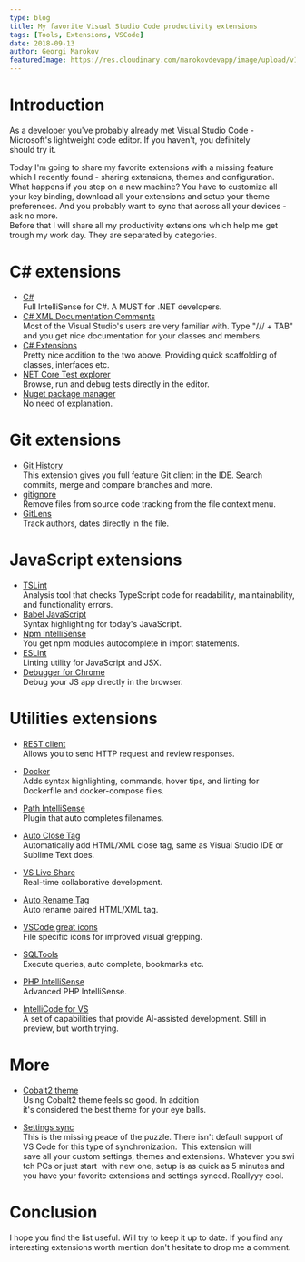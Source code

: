 ```yaml
---
type: blog
title: My favorite Visual Studio Code productivity extensions
tags: [Tools, Extensions, VSCode]
date: 2018-09-13
author: Georgi Marokov
featuredImage: https://res.cloudinary.com/marokovdevapp/image/upload/v1678046777/Blogs/fav-vscode-extensions/extensions-popular_bl3ktt.png
---
```


# Introduction

As a developer you've probably already met Visual Studio Code - Microsoft's lightweight code editor. If you haven't, you
definitely should try it.

Today I'm going to share my favorite extensions with a missing feature which I recently found - sharing extensions,
themes and configuration. What happens if you step on a new machine? You have to customize all your key binding,
download all your extensions and setup your theme preferences. And you probably want to sync that across all your
devices - ask no more.  
Before that I will share all my productivity extensions which help me get trough my work day. They are separated by
categories.

# C# extensions

- [C#](https://marketplace.visualstudio.com/items?itemName=ms-vscode.csharp)  
  Full IntelliSense for C#. A MUST for .NET developers.
- [C# XML Documentation Comments](https://marketplace.visualstudio.com/items?itemName=k--kato.docomment)  
  Most of the Visual Studio's users are very familiar with. Type "/// + TAB" and you get nice documentation for your
  classes and members.
- [C# Extensions](https://marketplace.visualstudio.com/items?itemName=jchannon.csharpextensions)  
  Pretty nice addition to the two above. Providing quick scaffolding of classes, interfaces etc.
- [NET Core Test explorer](https://marketplace.visualstudio.com/items?itemName=formulahendry.dotnet-test-explorer)  
  Browse, run and debug tests directly in the editor.
- [Nuget package manager](https://marketplace.visualstudio.com/items?itemName=jmrog.vscode-nuget-package-manager)  
  No need of explanation.

# Git extensions

- [Git History](https://marketplace.visualstudio.com/items?itemName=donjayamanne.githistory)  
  This extension gives you full feature Git client in the IDE. Search commits, merge and compare branches and more.
- [gitignore](https://marketplace.visualstudio.com/items?itemName=codezombiech.gitignore)  
  Remove files from source code tracking from the file context menu.
- [GitLens](https://marketplace.visualstudio.com/items?itemName=eamodio.gitlens)  
  Track authors, dates directly in the file.

# JavaScript extensions

- [TSLint](https://marketplace.visualstudio.com/items?itemName=eg-tslint)  
  Analysis tool that checks TypeScript code for readability, maintainability, and functionality errors.
- [Babel JavaScript](https://marketplace.visualstudio.com/items?itemName=mgmcdermott.vscode-language-babel)  
  Syntax highlighting for today's JavaScript.
- [Npm IntelliSense](https://marketplace.visualstudio.com/items?itemName=christian-kohler.npm-intellisense)  
  You get npm modules autocomplete in import statements.
- [ESLint](https://marketplace.visualstudio.com/items?itemName=dbaeumer.vscode-eslint)  
  Linting utility for JavaScript and JSX.
- [Debugger for Chrome](https://marketplace.visualstudio.com/items?itemName=msjsdiag.debugger-for-chrome)  
  Debug your JS app directly in the browser.

# Utilities extensions

- [REST client](https://marketplace.visualstudio.com/items?itemName=humao.rest-client)   
  Allows you to send HTTP request and review responses.

- [Docker](https://marketplace.visualstudio.com/items?itemName=PeterJausovec.vscode-docker)  
  Adds syntax highlighting, commands, hover tips, and linting for Dockerfile and docker-compose files.

- [Path IntelliSense](https://marketplace.visualstudio.com/items?itemName=christian-kohler.path-intellisense)  
  Plugin that auto completes filenames.

- [Auto Close Tag](https://marketplace.visualstudio.com/items?itemName=formulahendry.auto-close-tag)  
  Automatically add HTML/XML close tag, same as Visual Studio IDE or Sublime Text does.

- [VS Live Share](https://marketplace.visualstudio.com/items?itemName=MS-vsliveshare.vsliveshare)  
  Real-time collaborative development.

- [Auto Rename Tag](https://marketplace.visualstudio.com/items?itemName=formulahendry.auto-rename-tag)  
  Auto rename paired HTML/XML tag.

- [VSCode great icons](https://marketplace.visualstudio.com/items?itemName=emmanuelbeziat.vscode-great-icons)  
  File specific icons for improved visual grepping.

- [SQLTools](https://marketplace.visualstudio.com/items?itemName=mtxr.sqltools)  
  Execute queries, auto complete, bookmarks etc.

- [PHP IntelliSense](https://marketplace.visualstudio.com/items?itemName=felixfbecker.php-intellisense)  
  Advanced PHP IntelliSense.

- [IntelliCode for VS](https://marketplace.visualstudio.com/items?itemName=VisualStudioExptTeam.vscodeintellicode)  
  A set of capabilities that provide AI-assisted development. Still in preview, but worth trying.

# More

- [Cobalt2 theme](https://marketplace.visualstudio.com/items?itemName=wesbos.theme-cobalt2)  
  Using Cobalt2 theme feels so good. In addition it's considered the best theme for your eye balls.

- [Settings sync](https://marketplace.visualstudio.com/items?itemName=Shan.code-settings-sync)  
  This is the missing peace of the puzzle. There isn't default support of VS Code for this type of synchronization. 
  This extension will save all your custom settings, themes and extensions. Whatever you switch PCs or just start 
  with new one, setup is as quick as 5 minutes and you have your favorite extensions and settings synced. Reallyyy cool.

# Conclusion

I hope you find the list useful. Will try to keep it up to date. If you find any interesting extensions worth mention
don't hesitate to drop me a comment.
